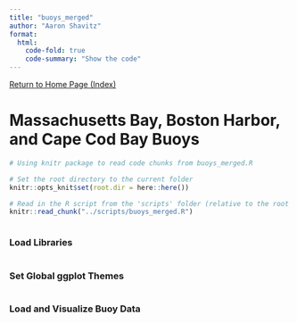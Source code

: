 ```yaml
---
title: "buoys_merged"
author: "Aaron Shavitz"
format: 
  html:
    code-fold: true
    code-summary: "Show the code"
---
```

[Return to Home Page (Index)](https://ashavitz.github.io/wellfleet_project/)
 
# Massachusetts Bay, Boston Harbor, and Cape Cod Bay Buoys

```r
# Using knitr package to read code chunks from buoys_merged.R

# Set the root directory to the current folder
knitr::opts_knit$set(root.dir = here::here())

# Read in the R script from the 'scripts' folder (relative to the root project directory)
knitr::read_chunk("../scripts/buoys_merged.R")
```

```r
```

### Load Libraries
```r
```

### Set Global ggplot Themes
```r
```

### Load and Visualize Buoy Data
```r
```